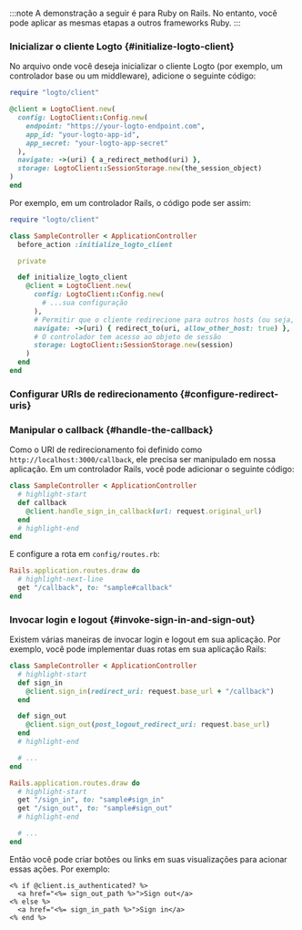 
:::note
A demonstração a seguir é para Ruby on Rails. No entanto, você pode aplicar as mesmas etapas a outros frameworks Ruby.
:::

### Inicializar o cliente Logto \{#initialize-logto-client}

No arquivo onde você deseja inicializar o cliente Logto (por exemplo, um controlador base ou um middleware), adicione o seguinte código:

```ruby
require "logto/client"

@client = LogtoClient.new(
  config: LogtoClient::Config.new(
    endpoint: "https://your-logto-endpoint.com",
    app_id: "your-logto-app-id",
    app_secret: "your-logto-app-secret"
  ),
  navigate: ->(uri) { a_redirect_method(uri) },
  storage: LogtoClient::SessionStorage.new(the_session_object)
)
end
```

Por exemplo, em um controlador Rails, o código pode ser assim:

```ruby title="app/controllers/sample_controller.rb"
require "logto/client"

class SampleController < ApplicationController
  before_action :initialize_logto_client

  private

  def initialize_logto_client
    @client = LogtoClient.new(
      config: LogtoClient::Config.new(
        # ...sua configuração
      ),
      # Permitir que o cliente redirecione para outros hosts (ou seja, seu tenant Logto)
      navigate: ->(uri) { redirect_to(uri, allow_other_host: true) },
      # O controlador tem acesso ao objeto de sessão
      storage: LogtoClient::SessionStorage.new(session)
    )
  end
end
```

### Configurar URIs de redirecionamento \{#configure-redirect-uris}

<SignInFlowSummary />

<AssumingUrl />

<WebConfigureRedirectUris />

### Manipular o callback \{#handle-the-callback}

Como o URI de redirecionamento foi definido como `http://localhost:3000/callback`, ele precisa ser manipulado em nossa aplicação. Em um controlador Rails, você pode adicionar o seguinte código:

```ruby title="app/controllers/sample_controller.rb"
class SampleController < ApplicationController
  # highlight-start
  def callback
    @client.handle_sign_in_callback(url: request.original_url)
  end
  # highlight-end
end
```

E configure a rota em `config/routes.rb`:

```ruby title="config/routes.rb"
Rails.application.routes.draw do
  # highlight-next-line
  get "/callback", to: "sample#callback"
end
```

### Invocar login e logout \{#invoke-sign-in-and-sign-out}

Existem várias maneiras de invocar login e logout em sua aplicação. Por exemplo, você pode implementar duas rotas em sua aplicação Rails:

```ruby title="app/controllers/sample_controller.rb"
class SampleController < ApplicationController
  # highlight-start
  def sign_in
    @client.sign_in(redirect_uri: request.base_url + "/callback")
  end

  def sign_out
    @client.sign_out(post_logout_redirect_uri: request.base_url)
  end
  # highlight-end

  # ...
end
```

```ruby title="config/routes.rb"
Rails.application.routes.draw do
  # highlight-start
  get "/sign_in", to: "sample#sign_in"
  get "/sign_out", to: "sample#sign_out"
  # highlight-end

  # ...
end
```

Então você pode criar botões ou links em suas visualizações para acionar essas ações. Por exemplo:

```erb title="app/views/sample/index.html.erb"
<% if @client.is_authenticated? %>
  <a href="<%= sign_out_path %>">Sign out</a>
<% else %>
  <a href="<%= sign_in_path %>">Sign in</a>
<% end %>
```

<Checkpoint />
